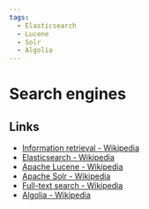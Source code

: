 ```yaml
---
tags:
  - Elasticsearch
  - Lucene
  - Solr
  - Algolia
---
```


# Search engines

## Links

- [Information retrieval - Wikipedia](https://en.wikipedia.org/wiki/Information_retrieval)
- [Elasticsearch - Wikipedia](https://en.wikipedia.org/wiki/Elasticsearch)
- [Apache Lucene - Wikipedia](https://en.wikipedia.org/wiki/Apache_Lucene)
- [Apache Solr - Wikipedia](https://en.wikipedia.org/wiki/Apache_Solr)
- [Full-text search - Wikipedia](https://en.wikipedia.org/wiki/Full-text_search)
- [Algolia - Wikipedia](https://en.wikipedia.org/wiki/Algolia)
